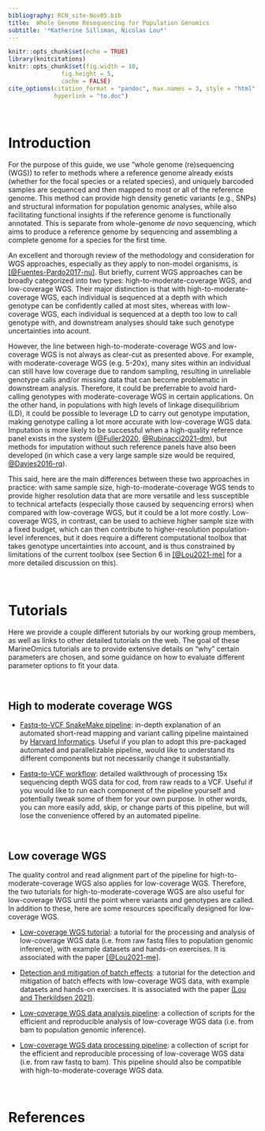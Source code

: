```yaml
---
bibliography: RCN_site-Nov05.bib
title:  Whole Genome Resequencing for Population Genomics 
subtitle: '*Katherine Silliman, Nicolas Lou*'
---
```


```r
knitr::opts_chunk$set(echo = TRUE)
library(knitcitations)
knitr::opts_chunk$set(fig.width = 10,
               fig.height = 5,
               cache = FALSE)
cite_options(citation_format = "pandoc", max.names = 3, style = "html", 
             hyperlink = "to.doc")
```

<br>

# Introduction

For the purpose of this guide, we use "whole genome (re)sequencing (WGS)) to refer to methods where a reference genome already exists (whether for the focal species or a related species), and uniquely barcoded samples are sequenced and then mapped to most or all of the reference genome. This method can provide high density genetic variants (e.g., SNPs) and structural information for population genomic analyses, while also facilitating functional insights if the reference genome is functionally annotated. This is separate from whole-genome *de novo* sequencing, which aims to produce a reference genome by sequencing and assembling a complete genome for a species for the first time.   

An excellent and thorough review of the methodology and consideration for WGS approaches, especially as they apply to non-model organisms, is [[@Fuentes-Pardo2017-nu]](https://doi.org/10.1111/mec.14264). But briefly, current WGS approaches can be broadly categorized into two types: high-to-moderate-coverage WGS, and low-coverage WGS. Their major distinction is that with high-to-moderate-coverage WGS, each individual is sequenced at a depth with which genotype can be confidently called at most sites, whereas with low-coverage WGS, each individual is sequenced at a depth too low to call genotype with, and downstream analyses should take such genotype uncertainties into acount.

However, the line between high-to-moderate-coverage WGS and low-coverage WGS is not always as clear-cut as presented above. For example, with moderate-coverage WGS (e.g. 5-20x), many sites within an individual can still have low coverage due to random sampling, resulting in unreliable genotype calls and/or missing data that can become problematic in downstream analysis. Therefore, it could be preferrable to avoid hard-calling genotypes with moderate-coverage WGS in certain applications. On the other hand, in populations with high levels of linkage disequilibrium (LD), it could be possible to leverage LD to carry out genotype imputation, making genotype calling a lot more accurate with low-coverage WGS data. Imputation is more likely to be successful when a high-quality reference panel exists in the system ([@Fuller2020](https://www.science.org/doi/10.1126/science.aba4674), [@Rubinacci2021-dm](https://www.nature.com/articles/s41588-020-00756-0)), but methods for imputation without such reference panels have also been developed (in which case a very large sample size would be required, [@Davies2016-rq](https://www.nature.com/articles/ng.3594)). 

This said, here are the main differences between these two approaches in practice: with same sample size, high-to-moderate-coverage WGS tends to provide higher resolution data that are more versatile and less susceptible to technical artefacts (especially those caused by sequencing errors) when compared with low-coverage WGS, but it could be a lot more costly. Low-coverage WGS, in contrast, can be used to achieve higher sample size with a fixed budget, which can then contribute to higher-resolution population-level inferences, but it does require a different computational toolbox that takes genotype uncertainties into account, and is thus constrained by limitations of the current toolbox (see Section 6 in [[@Lou2021-me]](https://onlinelibrary.wiley.com/doi/abs/10.1111/mec.16077) for a more detailed discussion on this). 

<br>

# Tutorials  

Here we provide a couple different tutorials by our working group members, as well as links to other detailed tutorials on the web. The goal of these MarineOmics tutorials are to provide extensive details on "why" certain parameters are chosen, and some guidance on how to evaluate different parameter options to fit your data.  

<br>

## High to moderate coverage WGS  

* [Fastq-to-VCF SnakeMake pipeline](fastq2vcf_pipeline.html): in-depth explanation of an automated short-read mapping and variant calling pipeline maintained by [Harvard Informatics](https://github.com/harvardinformatics/shortRead_mapping_variantCalling). Useful if you plan to adopt this pre-packaged automated and parallelizable pipeline, would like to understand its different components but not necessarily change it substantially.

* [Fastq-to-VCF workflow](WGS-Full-Walkthrough.html): detailed walkthrough of processing 15x sequencing depth WGS data for cod, from raw reads to a VCF. Useful if you would like to run each component of the pipeline yourself and potentially tweak some of them for your own purpose. In other words, you can more easily add, skip, or change parts of this pipeline, but will lose the convenience offered by an automated pipeline. 

<br>

## Low coverage WGS  

The quality control and read alignment part of the pipeline for high-to-moderate-coverage WGS also applies for low-coverage WGS. Therefore, the two tutorials for high-to-moderate-coverage WGS are also useful for low-coverage WGS until the point where variants and genotypes are called. In addition to these, here are some resources specifically designed for low-coverage WGS.

* [Low-coverage WGS tutorial](https://github.com/nt246/lcwgs-guide-tutorial): a tutorial for the processing and analysis of low-coverage WGS data (i.e. from raw fastq files to population genomic inference), with example datasets and hands-on exercises. It is associated with the paper [[@Lou2021-me]](https://onlinelibrary.wiley.com/doi/abs/10.1111/mec.16077).

* [Detection and mitigation of batch effects](https://github.com/therkildsen-lab/batch-effect/blob/main/tutorial/tutorial.md): a tutorial for the detection and mitigation of batch effects with low-coverage WGS data, with example datasets and hands-on exercises. It is associated with the paper [(Lou and Therkildsen 2021)](https://onlinelibrary.wiley.com/doi/abs/10.1111/1755-0998.13559).

* [Low-coverage WGS data analysis pipeline](https://github.com/therkildsen-lab/genomic-data-analysis/blob/master/lcwgs_data_analysis.md): a collection of scripts for the efficient and reproducible analysis of low-coverage WGS data (i.e. from bam to population genomic inference).

* [Low-coverage WGS data processing pipeline](https://github.com/therkildsen-lab/data-processing/blob/master/lcwgs_data_processing.md): a collection of script for the efficient and reproducible processing of low-coverage WGS data (i.e. from raw fastq to bam). This pipeline should also be compatible with high-to-moderate-coverage WGS data.

<br>

# References
